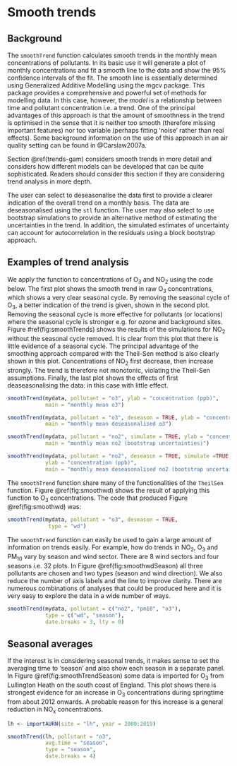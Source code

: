 # Smooth trends  {#smoothTrend}

## Background {#SmoothTrendInfo}

The `smoothTrend` function calculates smooth trends in the
monthly mean concentrations of pollutants. In its basic use it will
generate a plot of monthly concentrations and fit a smooth line to the
data and show the 95% confidence intervals of the fit. The smooth
line is essentially determined using Generalized Additive Modelling
using the [mgcv]{.pkg} package. This package provides a comprehensive
and powerful set of methods for modelling data. In this case, however,
the *model* is a relationship between time and pollutant
concentration i.e. a trend. One of the principal advantages of this
approach is that the amount of smoothness in the trend is optimised in
the sense that it is neither too smooth (therefore missing important
features) nor too variable (perhaps fitting 'noise' rather than real
effects). Some background information on the use of this approach in
an air quality setting can be found in @Carslaw2007a.

Section \@ref(trends-gam) considers smooth trends in more detail and
considers how different models can be developed that can be quite
sophisticated. Readers should consider this section if they are
considering trend analysis in more depth.

The user can select to deseasonalise the data first to provide a
clearer indication of the overall trend on a monthly basis. The data
are deseasonalised using the `stl` function. The user may also
select to use bootstrap simulations to provide an alternative method
of estimating the uncertainties in the trend. In addition, the
simulated estimates of uncertainty can account for autocorrelation in
the residuals using a block bootstrap approach.


## Examples of trend analysis
We apply the function to concentrations of O~3~ and NO~2~ using the
code below. The first plot shows the smooth trend in raw O~3~
concentrations, which shows a very clear seasonal cycle. By removing
the seasonal cycle of O~3~, a better indication of the trend is
given, shown in the second plot. Removing the seasonal cycle is more
effective for pollutants (or locations) where the seasonal cycle is
stronger e.g. for ozone and background
sites. Figure \#ref(fig:smoothTrends) shows the results of the simulations
for NO~2~ without the seasonal cycle removed. It is clear from this
plot that there is little evidence of a seasonal cycle. The principal
advantage of the smoothing approach compared with the Theil-Sen method
is also clearly shown in this plot. Concentrations of NO~2~ first
decrease, then increase strongly. The trend is therefore not
monotonic, violating the Theil-Sen assumptions. Finally, the last plot
shows the effects of first deaseasonalising the data: in this case
with little effect.

```r
smoothTrend(mydata, pollutant = "o3", ylab = "concentration (ppb)",
            main = "monthly mean o3")

smoothTrend(mydata, pollutant = "o3", deseason = TRUE, ylab = "concentration (ppb)",
            main = "monthly mean deseasonalised o3")

smoothTrend(mydata, pollutant = "no2", simulate = TRUE, ylab = "concentration (ppb)",
            main = "monthly mean no2 (bootstrap uncertainties)")

smoothTrend(mydata, pollutant = "no2", deseason = TRUE, simulate =TRUE,
            ylab = "concentration (ppb)",
            main = "monthly mean deseasonalised no2 (bootstrap uncertainties)")
```


The `smoothTrend` function share many of the functionalities of
the `TheilSen` function. Figure \@ref(fig:smoothwd) shows the
result of applying this function to O~3~ concentrations. The code
that produced Figure \@ref(fig:smoothwd) was:

```r
smoothTrend(mydata, pollutant = "o3", deseason = TRUE,
             type = "wd")
```

The `smoothTrend` function can easily be used to gain a large
amount of information on trends easily. For example, how do trends in
NO~2~, O~3~ and PM~10~ vary by season and wind sector. There are 8
wind sectors and four seasons i.e. 32 plots. In Figure
\@ref(fig:smoothwdSeason) all three pollutants are chosen and two
types (season and wind direction). We also reduce the number of axis
labels and the line to improve clarity. There are numerous
combinations of analyses that could be produced here and it is very
easy to explore the data in a wide number of ways.

```r
smoothTrend(mydata, pollutant = c("no2", "pm10", "o3"), 
            type = c("wd", "season"),
            date.breaks = 3, lty = 0)
```

## Seasonal averages

If the interest is in considering seasonal trends, it makes sense to set the averaging time to 'season' and also show each season in a separate panel. In Figure \@ref(fig:smoothTrendSeason) some data is imported for O~3~ from Lullington Heath on the south coast of England. This plot shows there is strongest evidence for an increase in O~3~ concentrations during springtime from about 2012 onwards. A probable reason for this increase is a general reduction in NO~x~ concentrations.

```r
lh <- importAURN(site = "lh", year = 2000:2019)
```

```r
smoothTrend(lh, pollutant = "o3",
            avg.time = "season",
            type = "season",
            date.breaks = 4)
```
